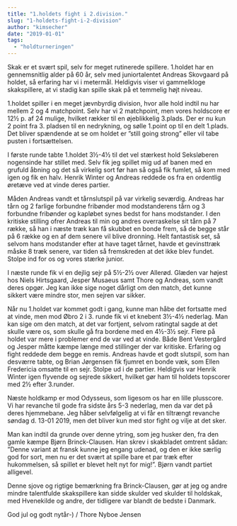 ```yaml
---
title: "1.holdets fight i 2.division."
slug: "1-holdets-fight-i-2-division"
author: "kimsecher"
date: "2019-01-01"
tags: 
  - "holdturneringen"
---
```


Skak er et svært spil, selv for meget rutinerede spillere. 1.holdet har en gennemsnitlig alder på 60 år, selv med juniortalentet Andreas Skovgaard på holdet, så erfaring har vi i metermål. Heldigvis viser vi gammelkloge skakspillere, at vi stadig kan spille skak på et temmelig højt niveau.

1.holdet spiller i en meget jævnbyrdig division, hvor alle hold indtil nu har mellem 2 og 4 matchpoint. Selv har vi 2 matchpoint, men vores holdscore er 12½ p. af 24 mulige, hvilket rækker til en øjeblikkelig 3.plads. Der er nu kun 2 point fra 3. pladsen til en nedrykning, og sølle 1.point op til en delt 1.plads. Det bliver spændende at se om holdet er ”still going strong” eller vil tabe pusten i fortsættelsen.

I første runde tabte 1.holdet 3½-4½ til det vel stærkest hold Seksløberen nogensinde har stillet med. Selv fik jeg spillet mig ud af banen med en grufuld åbning og det så virkelig sort før han så også fik fumlet, så kom med igen og fik en halv. Henrik Winter og Andreas reddede os fra en ordentlig øretæve ved at vinde deres partier.

Måden Andreas vandt et tårnslutspil på var virkelig seværdig. Andreas har tårn og 2 farlige forbundne fribønder mod modstanderens tårn og 3 forbundne fribønder og kapløbet synes bedst for hans modstander. I den kritiske stilling ofrer Andreas til min og andres overraskelse sit tårn på 7 række, så han i næste træk kan få skubbet en bonde frem, så de begge står på 6 række og en af dem senere vil blive dronning. Helt fantastisk set, så selvom hans modstander efter at have taget tårnet, havde et gevinsttræk måske 8 træk senere, var tiden så fremskreden at det ikke blev fundet. Stolpe ind for os og vores stærke junior.

I næste runde fik vi en dejlig sejr på 5½-2½ over Allerød. Glæden var højest hos Niels Hirtsgaard, Jesper Musaeus samt Thore og Andreas, som vandt deres opgør. Jeg kan ikke sige noget dårligt om den match, det kunne sikkert være mindre stor, men sejren var sikker.

Når nu 1.holdet var kommet godt i gang, kunne man håbe det fortsatte med at vinde, men mod Øbro 2 i 3. runde fik vi et knebent 3½-4½ nederlag. Man kan sige om den match, at det var fortjent, selvom ratingtal sagde at det skulle være os, som skulle gå fra bordene med en 4½-3½ sejr. Flere på holdet var mere i problemer end de var ved at vinde. Både Bent Vestergård og Jesper måtte kæmpe længe med stillinger der var kritiske. Erfaring og fight reddede dem begge en remis. Andreas havde et godt slutspil, som han desværre tabte, og Brian Jørgensen fik fjumret en bonde væk, som Ellen Fredericia omsatte til en sejr. Stolpe ud i de partier. Heldigvis var Henrik Winter igen flyvende og sejrede sikkert, hvilket gør ham til holdets topscorer med 2½ efter 3.runder.

Næste holdkamp er mod Odysseus, som ligesom os har en lille plusscore. Vi har revanche til gode fra sidste års 5-3 nederlag, men da var det på deres hjemmebane. Jeg håber selvfølgelig at vi får en tiltrængt revanche søndag d. 13-01 2019, men det bliver kun med stor fight og vilje at det sker.

Man kan indtil da grunde over denne ytring, som jeg husker den, fra den gamle kæmpe Bjørn Brinck-Clausen. Han skrev i skakbladet omtrent sådan: ”Denne variant at fransk kunne jeg engang udenad, og den er ikke særlig god for sort, men nu er det svært at spille bare et par træk efter hukommelsen, så spillet er blevet helt nyt for mig!”. Bjørn vandt partiet alligevel.

Denne sjove og rigtige bemærkning fra Brinck-Clausen, gør at jeg og andre mindre talentfulde skakspillere kan sidde skulder ved skulder til holdskak, med Hvenekilde og andre, der tidligere var blandt de bedste i Danmark.

God jul og godt nytår-) / Thore Nyboe Jensen
